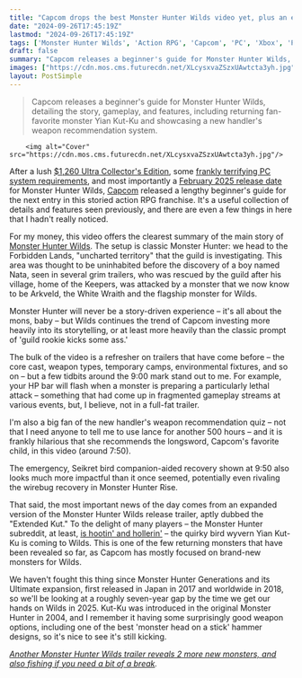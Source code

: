 ```yaml
---
title: "Capcom drops the best Monster Hunter Wilds video yet, plus an extended trailer confirming the return of a 20-year-old monster we haven't seen in 7 years"
date: "2024-09-26T17:45:19Z"
lastmod: "2024-09-26T17:45:19Z"
tags: ['Monster Hunter Wilds', 'Action RPG', 'Capcom', 'PC', 'Xbox', 'PlayStation', 'Yian Kut-Ku', 'Arkveld', 'New Monster', 'Returning Monster']
draft: false
summary: "Capcom releases a beginner's guide for Monster Hunter Wilds, detailing the story, gameplay, and features, including returning fan-favorite monster Yian Kut-Ku and showcasing a new handler's weapon recommendation system."
images: ["https://cdn.mos.cms.futurecdn.net/XLcysxvaZSzxUAwtcta3yh.jpg"]
layout: PostSimple
---
```

> Capcom releases a beginner's guide for Monster Hunter Wilds, detailing the story, gameplay, and features, including returning fan-favorite monster Yian Kut-Ku and showcasing a new handler's weapon recommendation system.


        <img alt="Cover" src="https://cdn.mos.cms.futurecdn.net/XLcysxvaZSzxUAwtcta3yh.jpg"/>
        
After a lush [<u>$1,260 Ultra Collector's Edition</u>](https://www.gamesradar.com/games/monster-hunter/monster-hunter-wilds-ultra-collectors-edition-is-dollar1260-and-includes-a-literal-bike-but-is-only-available-in-japan/), some [<u>frankly terrifying PC system requirements</u>](https://www.gamesradar.com/games/monster-hunter/monster-hunter-wilds-pc-system-requirements-are-frankly-terrifying-we-might-be-in-for-a-repeat-of-monster-hunter-worlds-gpu-melting-launch/), and most importantly a [<u>February 2025 release date</u>](https://www.gamesradar.com/games/monster-hunter/monster-hunter-wilds-release-date-officially-set-for-february-2025-pre-orders-open-today/) for Monster Hunter Wilds, [Capcom](https://www.gamesradar.com/tag/capcom/) released a lengthy beginner's guide for the next entry in this storied action RPG franchise. It's a useful collection of details and features seen previously, and there are even a few things in here that I hadn't really noticed. 

For my money, this video offers the clearest summary of the main story of [<u>Monster Hunter Wilds</u>](https://www.gamesradar.com/games/monster-hunter/monster-hunter-wilds-guide/). The setup is classic Monster Hunter: we head to the Forbidden Lands, "uncharted territory" that the guild is investigating. This area was thought to be uninhabited before the discovery of a boy named Nata, seen in several grim trailers, who was rescued by the guild after his village, home of the Keepers, was attacked by a monster that we now know to be Arkveld, the White Wraith and the flagship monster for Wilds. 

Monster Hunter will never be a story-driven experience – it's all about the mons, baby – but Wilds continues the trend of Capcom investing more heavily into its storytelling, or at least more heavily than the classic prompt of 'guild rookie kicks some ass.'

The bulk of the video is a refresher on trailers that have come before – the core cast, weapon types, temporary camps, environmental fixtures, and so on – but a few tidbits around the 9:00 mark stand out to me. For example, your HP bar will flash when a monster is preparing a particularly lethal attack – something that had come up in fragmented gameplay streams at various events, but, I believe, not in a full-fat trailer. 

I'm also a big fan of the new handler's weapon recommendation quiz – not that I need anyone to tell me to use lance for another 500 hours – and it is frankly hilarious that she recommends the longsword, Capcom's favorite child, in this video (around 7:50). 

The emergency, Seikret bird companion-aided recovery shown at 9:50 also looks much more impactful than it once seemed, potentially even rivaling the wirebug recovery in Monster Hunter Rise. 

That said, the most important news of the day comes from an expanded version of the Monster Hunter Wilds release trailer, aptly dubbed the "Extended Kut." To the delight of many players – the Monster Hunter subreddit, at least, [<u>is hootin' and hollerin'</u>](https://www.reddit.com/r/MonsterHunter/comments/1fpxe49/yian_kut_ku_is_back_baby/) – the quirky bird wyvern Yian Kut-Ku is coming to Wilds. This is one of the few returning monsters that have been revealed so far, as Capcom has mostly focused on brand-new monsters for Wilds. 

We haven't fought this thing since Monster Hunter Generations and its Ultimate expansion, first released in Japan in 2017 and worldwide in 2018, so we'll be looking at a roughly seven-year gap by the time we get our hands on Wilds in 2025. Kut-Ku was introduced in the original Monster Hunter in 2004, and I remember it having some surprisingly good weapon options, including one of the best 'monster head on a stick' hammer designs, so it's nice to see it's still kicking.

[<u><em>Another Monster Hunter Wilds trailer reveals 2 more new monsters, and also fishing if you need a bit of a break</em></u>](https://www.gamesradar.com/games/monster-hunter/new-monster-hunter-wilds-trailer-reveals-3-more-new-monsters-including-the-apparent-flagship-and-also-fishing-if-you-need-a-bit-of-a-break/)*.*
        
